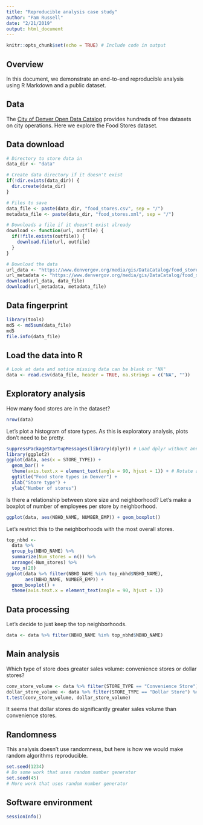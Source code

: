 ```yaml
---
title: "Reproducible analysis case study"
author: "Pam Russell"
date: "2/21/2019"
output: html_document
---
```


```r
knitr::opts_chunk$set(echo = TRUE) # Include code in output
```


## Overview

In this document, we demonstrate an end-to-end reproducible analysis using R Markdown and a public dataset.


## Data

The [City of Denver Open Data Catalog](https://www.denvergov.org/opendata) provides hundreds of free datasets on city operations. Here we explore the Food Stores dataset.


## Data download

```r
# Directory to store data in
data_dir <- "data"

# Create data directory if it doesn't exist
if(!dir.exists(data_dir)) {
  dir.create(data_dir)
}

# Files to save
data_file <- paste(data_dir, "food_stores.csv", sep = "/")
metadata_file <- paste(data_dir, "food_stores.xml", sep = "/")

# Downloads a file if it doesn't exist already
download <- function(url, outfile) {
  if(!file.exists(outfile)) {
    download.file(url, outfile)
  }
}

# Download the data
url_data <- "https://www.denvergov.org/media/gis/DataCatalog/food_stores/csv/food_stores.csv"
url_metadata <- "https://www.denvergov.org/media/gis/DataCatalog/food_stores/metadata/food_stores.xml"
download(url_data, data_file)
download(url_metadata, metadata_file)
```


## Data fingerprint

```r
library(tools)
md5 <- md5sum(data_file)
md5
file.info(data_file)
```


## Load the data into R

```r
# Look at data and notice missing data can be blank or "NA"
data <- read.csv(data_file, header = TRUE, na.strings = c("NA", ""))
```


## Exploratory analysis

How many food stores are in the dataset?

```r
nrow(data)
```

Let's plot a histogram of store types. As this is exploratory analysis, plots don't need to be pretty.

```r
suppressPackageStartupMessages(library(dplyr)) # Load dplyr without annoying messages
library(ggplot2)
ggplot(data, aes(x = STORE_TYPE)) + 
  geom_bar() +
  theme(axis.text.x = element_text(angle = 90, hjust = 1)) + # Rotate axis labels for readability
  ggtitle("Food store types in Denver") +
  xlab("Store type") +
  ylab("Number of stores")
```

Is there a relationship between store size and neighborhood? Let's make a boxplot of number of employees per store by neighborhood.

```r
ggplot(data, aes(NBHD_NAME, NUMBER_EMP)) + geom_boxplot()
```

Let's restrict this to the neighborhoods with the most overall stores.

```r
top_nbhd <-
  data %>%
  group_by(NBHD_NAME) %>%
  summarize(Num_stores = n()) %>%
  arrange(-Num_stores) %>%
  top_n(20)
ggplot(data %>% filter(NBHD_NAME %in% top_nbhd$NBHD_NAME), 
       aes(NBHD_NAME, NUMBER_EMP)) + 
  geom_boxplot() +
  theme(axis.text.x = element_text(angle = 90, hjust = 1))
```


## Data processing

Let's decide to just keep the top neighborhoods.

```r
data <- data %>% filter(NBHD_NAME %in% top_nbhd$NBHD_NAME)
```


## Main analysis

Which type of store does greater sales volume: convenience stores or dollar stores?

```r
conv_store_volume <- data %>% filter(STORE_TYPE == "Convenience Store") %>% select(SALES_VOL)
dollar_store_volume <- data %>% filter(STORE_TYPE == "Dollar Store") %>% select(SALES_VOL)
t.test(conv_store_volume, dollar_store_volume)
```

It seems that dollar stores do significantly greater sales volume than convenience stores.


## Randomness

This analysis doesn't use randomness, but here is how we would make random algorithms reproducible.

```r
set.seed(1234)
# Do some work that uses random number generator
set.seed(45)
# More work that uses random number generator
```


## Software environment

```r
sessionInfo()
```

